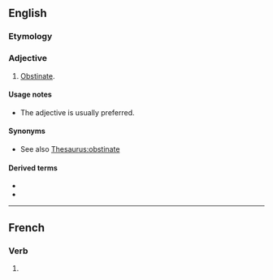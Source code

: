 ==English==

===Etymology===
{{suffix|en|obstiner|lang1=fr|ant}}

===Adjective===
{{en-adj}}

# {{lb|en|proscribed}} [[obstinate|Obstinate]].

====Usage notes====
* {{sense|obstinate}} The adjective {{m|en|obstinate}} is usually preferred.

====Synonyms====
* See also [[Thesaurus:obstinate]]

====Derived terms====
* {{l|en|obstinance}}
* {{l|en|obstinancy}}

----

==French==

===Verb===
{{head|fr|present participle}}

# {{present participle of|fr|obstiner|nocat=1}}